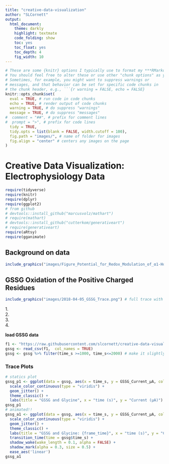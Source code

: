 ```yaml
---
title: "creative-data-visualization"
author: "SLCornett"
output:
  html_document: 
    theme: darkly
    highlight: textmate
    code_folding: show
    toc: yes
    toc_float: yes
    toc_depth: 4
    fig_width: 10
---
```

```r
# These are some {knitr} options I typically use to format my ***RMarkdown*** documents in a consistent way
# You should feel free to alter these or use other "chunk options" as you see fit!
# Sometimes, for example, you might want to suppress warnings or
# messages, and that behavior can be set for specific code chunks in
# the chunk header, e.g., ```{r warning = FALSE, echo = FALSE}
knitr::opts_chunk$set(
  eval = TRUE, # run code in code chunks
  echo = TRUE, # render output of code chunks
  warning = TRUE, # do suppress "warnings"
  message = TRUE, # do suppress "messages"
#  comment = "##", # prefix for comment lines
#  prompt = ">", # prefix for code lines
  tidy = TRUE,
  tidy.opts = list(blank = FALSE, width.cutoff = 100),
  fig.path = "images/", # name of folder for images
  fig.align = "center" # centers any images on the page
)
```

# Creative Data Visualization: Electrophysiology Data\
```r
require(tidyverse)
require(knitr)
require(dplyr)
require(ggplot2)
# from github
# devtools::install_github("marcusvolz/mathart")
# require(mathart)
# devtools::install_github("cutterkom/generativeart")
# require(generativeart)
require(aRtsy)
require(gganimate)
```

## Background on data\
```r
include_graphics("images/Figure_Potential_for_Redox_Modulation_of_α1-Homopentameric_GlyR.png") # context
```

## **GSSG** Oxidation of the Positive Charged Residues
```r
include_graphics("images/2018-04-05_GSSG_Trace.png") # full trace with treatment regimen
```
1.\
2.\
3.\
4.\

**load GSSG data**
```r
f1 <- "https://raw.githubusercontent.com/slcornett/creative-data-visualization/main/data/2018-04-05_GSSG_Oxidation.csv"
gssg <- read_csv(f1,  col_names = TRUE)
gssg <- gssg %>% filter(time_s >=1000, time_s<=2000) # make it slightly less giant
```

### Trace Plots
```r
# statics plot
gssg_p1 <- ggplot(data = gssg, aes(x = time_s, y = GSSG_Current_µA, color = GSSG_Current_µA)) +
  scale_color_continuous(type = "viridis") +
  geom_jitter() +
  theme_classic() +
  labs(title = "GSSG and Glycine", x = "time (s)", y = "Current (µA)")
gssg_p1
# animated!!
gssg_a1 <- ggplot(data = gssg, aes(x = time_s, y = GSSG_Current_µA, color = GSSG_Current_µA)) +
  scale_color_continuous(type = "viridis") +
  geom_jitter() +
  theme_classic() +
  labs(title = "GSSG and Glycine: {frame_time}", x = "time (s)", y = "Current (µA)") +
  transition_time(time = gssg$time_s) +
  shadow_wake(wake_length = 0.1, alpha = FALSE) +
  shadow_mark(alpha = 0.3, size = 0.5) +
  ease_aes('linear')
gssg_a1
```


